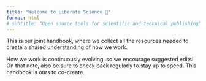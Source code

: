 ```yaml
---
title: "Welcome to Liberate Science 🤩"
format: html
# subtitle: "Open source tools for scientific and technical publishing"
---
```


This is our joint handbook, where we collect all the resources needed to create a shared understanding of how we work. 

How we work is continuously evolving, so we encourage suggested edits! On that note, also be sure to check back regularly to stay up to speed. This handbook is ours to co-create.

<!-- # Getting started

If you're completely new here, check out our Onboarding  -->

<!-- # How does this work?

Anyone can suggest edits. It's a bit like Wikipedia that way. But that does not mean that your edits will be incorporated immediately either. 

::: {.callout-note}
All changes are tracked over time. So 
::: -->
